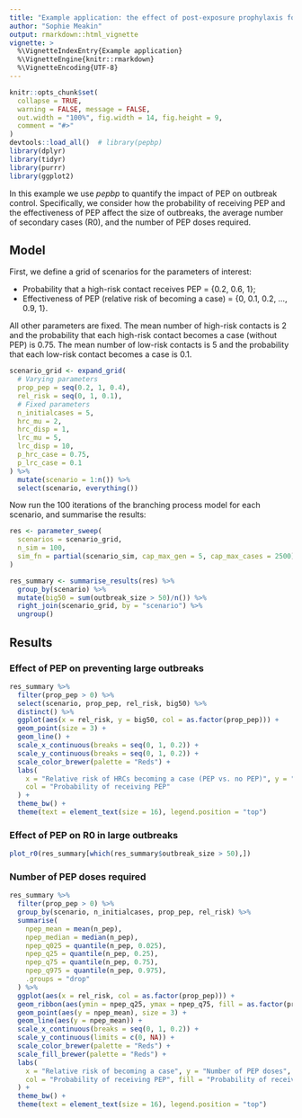 ```yaml
---
title: "Example application: the effect of post-exposure prophylaxis for high-risk contacts on outbreak control"
author: "Sophie Meakin"
output: rmarkdown::html_vignette
vignette: >
  %\VignetteIndexEntry{Example application}
  %\VignetteEngine{knitr::rmarkdown}
  %\VignetteEncoding{UTF-8}
---
```


```r
knitr::opts_chunk$set(
  collapse = TRUE,
  warning = FALSE, message = FALSE,
  out.width = "100%", fig.width = 14, fig.height = 9,
  comment = "#>"
)
devtools::load_all()  # library(pepbp)
library(dplyr)
library(tidyr)
library(purrr)
library(ggplot2)
```

In this example we use *pepbp* to quantify the impact of PEP on outbreak control. Specifically, we consider how the probability of receiving PEP and the effectiveness of PEP affect the size of outbreaks, the average number of secondary cases (R0), and the number of PEP doses required.

## Model

First, we define a grid of scenarios for the parameters of interest:

-   Probability that a high-risk contact receives PEP = {0.2, 0.6, 1};
-   Effectiveness of PEP (relative risk of becoming a case) = {0, 0.1, 0.2, ..., 0.9, 1}.

All other parameters are fixed. The mean number of high-risk contacts is 2 and the probability that each high-risk contact becomes a case (without PEP) is 0.75. The mean number of low-risk contacts is 5 and the probability that each low-risk contact becomes a case is 0.1.

```r
scenario_grid <- expand_grid(
  # Varying parameters
  prop_pep = seq(0.2, 1, 0.4),
  rel_risk = seq(0, 1, 0.1),
  # Fixed parameters
  n_initialcases = 5,
  hrc_mu = 2,
  hrc_disp = 1,
  lrc_mu = 5,
  lrc_disp = 10,
  p_hrc_case = 0.75,
  p_lrc_case = 0.1
) %>%
  mutate(scenario = 1:n()) %>%
  select(scenario, everything())
```

Now run the 100 iterations of the branching process model for each scenario, and summarise the results:

```r
res <- parameter_sweep(
  scenarios = scenario_grid,
  n_sim = 100,
  sim_fn = partial(scenario_sim, cap_max_gen = 5, cap_max_cases = 2500)
)

res_summary <- summarise_results(res) %>%
  group_by(scenario) %>%
  mutate(big50 = sum(outbreak_size > 50)/n()) %>%
  right_join(scenario_grid, by = "scenario") %>%
  ungroup()
```

## Results

### Effect of PEP on preventing large outbreaks

```r
res_summary %>%
  filter(prop_pep > 0) %>%
  select(scenario, prop_pep, rel_risk, big50) %>%
  distinct() %>%
  ggplot(aes(x = rel_risk, y = big50, col = as.factor(prop_pep))) +
  geom_point(size = 3) +
  geom_line() +
  scale_x_continuous(breaks = seq(0, 1, 0.2)) +
  scale_y_continuous(breaks = seq(0, 1, 0.2)) +
  scale_color_brewer(palette = "Reds") +
  labs(
    x = "Relative risk of HRCs becoming a case (PEP vs. no PEP)", y = "Proportion of outbreaks with at least 50 cases",
    col = "Probability of receiving PEP"
  ) +
  theme_bw() +
  theme(text = element_text(size = 16), legend.position = "top")
```

### Effect of PEP on R0 in large outbreaks

```r
plot_r0(res_summary[which(res_summary$outbreak_size > 50),])
```

### Number of PEP doses required

```r
res_summary %>%
  filter(prop_pep > 0) %>%
  group_by(scenario, n_initialcases, prop_pep, rel_risk) %>%
  summarise(
    npep_mean = mean(n_pep),
    npep_median = median(n_pep),
    npep_q025 = quantile(n_pep, 0.025),
    npep_q25 = quantile(n_pep, 0.25),
    npep_q75 = quantile(n_pep, 0.75),
    npep_q975 = quantile(n_pep, 0.975),
    .groups = "drop"
  ) %>%
  ggplot(aes(x = rel_risk, col = as.factor(prop_pep))) +
  geom_ribbon(aes(ymin = npep_q25, ymax = npep_q75, fill = as.factor(prop_pep)), col = NA, alpha = 0.4) +
  geom_point(aes(y = npep_mean), size = 3) +
  geom_line(aes(y = npep_mean)) +
  scale_x_continuous(breaks = seq(0, 1, 0.2)) +
  scale_y_continuous(limits = c(0, NA)) +
  scale_color_brewer(palette = "Reds") +
  scale_fill_brewer(palette = "Reds") +
  labs(
    x = "Relative risk of becoming a case", y = "Number of PEP doses",
    col = "Probability of receiving PEP", fill = "Probability of receiving PEP"
  ) +
  theme_bw() +
  theme(text = element_text(size = 16), legend.position = "top")
```
